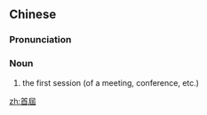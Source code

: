{{also|首届}}
==Chinese==
{{zh-forms|s=首届}}

===Pronunciation===
{{zh-pron
|m=shǒujiè
|cat=n
}}

===Noun===
{{zh-noun}}

# the first session (of a meeting, conference, etc.)

[[zh:首屆]]